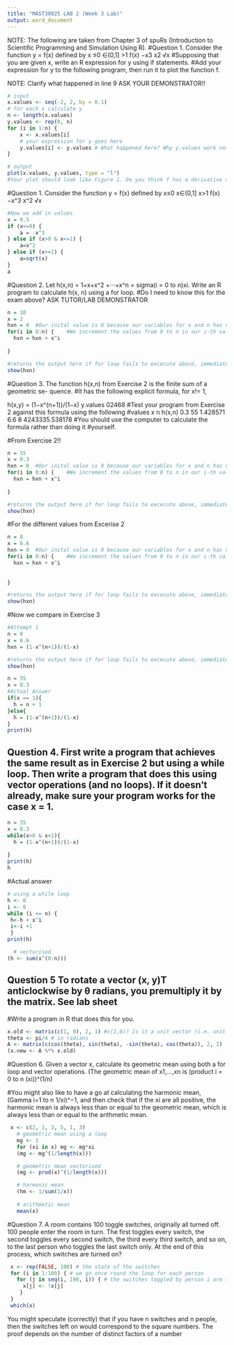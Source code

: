 ```yaml
---
title: "MAST30025 LAB 2 (Week 3 Lab)"
output: word_document
---
```


NOTE: The following are taken from Chapter 3 of spuRs (Introduction to Scientific Programming and Simulation Using R).
#Question 1. Consider the function y = f(x) defined by 
x ≤0 ∈(0,1] >1
 f(x) −x3 x2 √x
#Supposing that you are given x, write an R expression for y using if statements.
#Add your expression for y to the following program, then run it to plot the function f.


NOTE: Clarify what happened in line 9 ASK YOUR DEMONSTRATOR!!
```r
# input
x.values <- seq(-2, 2, by = 0.1)
# for each x calculate y
n <- length(x.values)
y.values <- rep(0, n)
for (i in 1:n) {
    x <- x.values[i]
    # your expression for y goes here
    y.values[i] <- y.values # What happened here? Why y.values work not y? 
}

# output
plot(x.values, y.values, type = "l")
#Your plot should look like Figure 1. Do you think f has a derivative at 1? What about at 0?

```


#Question 1. Consider the function y = f(x) defined by
        x≤0  x∈(0,1] x>1
 f(x)  −x^3   x^2     √x

```r
#Now we add in values
x = 0.5
if (x<=0) {
    a = -x^3
} else if (x>0 & x<=1) {
    a=x^2
} else if (x>=1) {
    a=sqrt(x)
}
a

```


#Question 2. Let h(x,n) = 1+x+x^2 +···+x^n = sigma(i = 0 to n)xi. Write an R program to calculate h(x, n) using a for loop.
#Do I need to know this for the exam above? ASK TUTOR/LAB DEMONSTRATOR 
```r
n = 10
x = 2
hxn = 0  #Our inital value is 0 because our variables for x and n has not we been added into the function yet!!!!
for(i in 0:n) {    #We increment the values from 0 to n in our i-th value 
  hxn = hxn + x^i  
  
}

#returns the output here if for loop fails to excecute above, immediately shows the output in the show function below
show(hxn)

```

#Question 3. The function h(x,n) from Exercise 2 is the finite sum of a geometric se- quence.
#It has the following explicit formula, for x!= 1,

h(x,y) = (1−x^(n+1))/(1−x) 
 y.values 02468
#Test your program from Exercise 2 against this formula using the following
#values
x     n             h(x,n) 
0.3  55          1.428571
6.6   8    4243335.538178
#You should use the computer to calculate the formula rather than doing it
#yourself.


#From Exercise 2!!
```r
n = 55
x = 0.3
hxn = 0  #Our inital value is 0 because our variables for x and n has not we been added into the function yet!!!!
for(i in 0:n) {    #We increment the values from 0 to n in our i-th value 
  hxn = hxn + x^i  
  
}

#returns the output here if for loop fails to excecute above, immediately shows the output in the show function below
show(hxn)

```


#For the different values from Excerise 2 
```r
n = 8
x = 6.6
hxn = 0  #Our inital value is 0 because our variables for x and n has not we been added into the function yet!!!!
for(i in 0:n) {    #We increment the values from 0 to n in our i-th value 
  hxn = hxn + x^i  
  
  
}

#returns the output here if for loop fails to excecute above, immediately shows the output in the show function below
show(hxn)

```


#Now we compare in Exercise 3 
```r

#Attempt 1 
n = 8
x = 6.6
hxn = (1-x^(n+1))/(1-x)

#returns the output here if for loop fails to excecute above, immediately shows the output in the show function below
show(hxn)

```



```r
n = 55
x = 0.3
#Actual Answer 
if(x == 1){
  h = n + 1
}else{
  h = (1-x^(n+1))/(1-x)
}
print(h)
```


## Question 4. First write a program that achieves the same result as in Exercise 2 but using a while loop. Then write a program that does this using vector operations (and no loops). If it doesn’t already, make sure your program works for the case x = 1.


```r
n = 55
x = 0.3
while(x>0 & x<1){
  h = (1-x^(n+1))/(1-x)
  
}
print(h)
h
```
#Actual answer
```r
# using a while loop
h <- 0
i <- 0
while (i <= n) {
 h<-h + x^i
 i<-i +1
 }
print(h)

  # vectorised
(h <- sum(x^(0:n)))

```



## Question 5  To rotate a vector (x, y)T anticlockwise by θ radians, you premultiply it by the matrix. See lab sheet

#Write a program in R that does this for you.
```r
x.old <- matrix(c(1, 0), 2, 1) #c(1,0)? Is it a unit vector (i.e. unit circle)? 2 by 1 matrix 
theta <- pi/4 # in radians 
A <- matrix(c(cos(theta), sin(theta), -sin(theta), cos(theta)), 2, 2)
(x.new <- A %*% x.old) 
```


#Question 6. Given a vector x, calculate its geometric mean using both a for loop and vector operations. (The geometric mean of x1,...,xn is (product i = 0 to n (xi))^(1/n)

#You might also like to have a go at calculating the harmonic mean, (Gamma i=1 to n 1/xi)^−1, and then check that if the xi are all positive, the harmonic mean is always less than or equal to the geometric mean, which is always less than or equal to the arithmetic mean.
```r
 x <- c(2, 1, 3, 5, 1, 3)
   # geometric mean using a loop
   mg <- 1
   for (xi in x) mg <- mg*xi
   (mg <- mg^(1/length(x)))

   # geometric mean vectorised
   (mg <- prod(x)^(1/length(x)))

   # harmonic mean
   (hm <- 1/sum(1/x))
  
   # arithmetic mean
   mean(x)

```

#Question 7. A room contains 100 toggle switches, originally all turned off. 100 people enter the room in turn. The first toggles every switch, the second toggles every second switch, the third every third switch, and so on, to the last person who toggles the last switch only. At the end of this process, which switches are turned on?
```r
 x <- rep(FALSE, 100) # the state of the switches
 for (i in 1:100) { # we go once round the loop for each person
   for (j in seq(i, 100, i)) { # the switches toggled by person i are the j's
     x[j] <- !x[j]  
    }
 }
 which(x)

```

You might speculate (correctly) that if you have n switches and n people, then the switches left on would correspond to the square numbers. The proof depends on the number of distinct factors of a number

